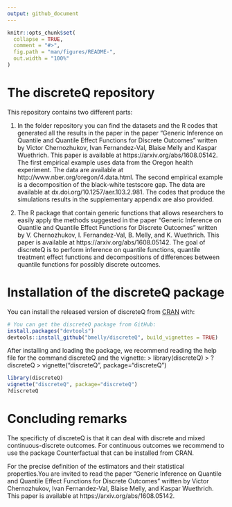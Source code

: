 ```yaml
---
output: github_document
---
```


<!-- README.md is generated from README.Rmd. Please edit that file -->

```r
knitr::opts_chunk$set(
  collapse = TRUE,
  comment = "#>",
  fig.path = "man/figures/README-",
  out.width = "100%"
)
```
# The discreteQ repository

This repository contains two different parts:

1) In the folder repository you can find the datasets and the R codes that generated all the results in the paper in the paper "Generic Inference on Quantile and Quantile Effect Functions for Discrete Outcomes" written by Victor Chernozhukov, Ivan Fernandez-Val, Blaise Melly and Kaspar Wuethrich. This paper is available at https://arxiv.org/abs/1608.05142. The first empirical example uses data from the Oregon health experiment. The data are available at http://www.nber.org/oregon/4.data.html. The second empirical example is a decomposition of the black-white testscore gap. The data are available at dx.doi.org/10.1257/aer.103.2.981. The codes that produce the simulations results in the supplementary appendix are also provided.

2) The R package that contain generic functions that allows researchers to easily apply the methods suggested in the paper "Generic Inference on Quantile and Quantile Effect Functions for Discrete Outcomes" written by V. Chernozhukov, I. Fernandez-Val, B. Melly, and K. Wuethrich. This paper is available at https://arxiv.org/abs/1608.05142. The goal of discreteQ is to perform inference on quantile functions, quantile treatment effect functions and decompositions of differences between quantile functions for possibly discrete outcomes.

# Installation of the discreteQ package

You can install the released version of discreteQ from [CRAN](https://CRAN.R-project.org) with:

```r
# You can get the discreteQ package from GitHub:
install.packages("devtools")
devtools::install_github("bmelly/discreteQ", build_vignettes = TRUE)
```

After installing and loading the package, we recommend reading the help file for the command discreteQ and the vignette:
> library(discreteQ)
> ?discreteQ
> vignette("discreteQ", package="discreteQ")

```r
library(discreteQ)
vignette("discreteQ", package="discreteQ")
?discreteQ
```

# Concluding remarks

The specificty of discreteQ is that it can deal with discrete and mixed continuous-discrete outcomes. For continuous outcomes we recommend to use the package Counterfactual that can be installed from CRAN.

For the precise definition of the estimators and their statistical properties.You are invited to read the paper "Generic Inference on Quantile and Quantile Effect Functions for Discrete Outcomes" written by Victor Chernozhukov, Ivan Fernandez-Val, Blaise Melly, and Kaspar Wuethrich. This paper is available at https://arxiv.org/abs/1608.05142.
